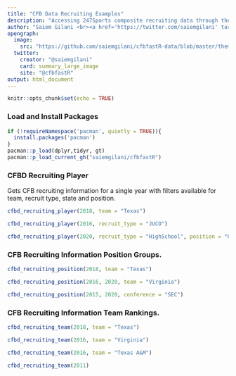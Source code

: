 ---
title: "CFB Data Recruiting Examples"
description: "Accessing 247Sports composite recruiting data through the CFBD API using <code>cfbd_recruiting_player()</code> for Player Rankings, <code>cfbd_recruiting_team()</code> for Team Rankings and <code>cfbd_recruiting_position()</code> for Position Group metrics"
author: "Saiem Gilani <br><a href='https://twitter.com/saiemgilani' target='blank'><img src='https://img.shields.io/twitter/follow/saiemgilani?color=blue&amp;label=%40saiemgilani&amp;logo=twitter&amp;style=for-the-badge' alt='@saiemgilani'/></a> <a href='https://github.com/saiemgilani' target='blank'><img src='https://img.shields.io/github/followers/saiemgilani?color=eee&amp;logo=Github&amp;style=for-the-badge' alt='@saiemgilani'/></a>"
opengraph:
  image: 
    src: "https://github.com/saiemgilani/cfbfastR-data/blob/master/themes/social_card_cfbfastR_final_quote.png?raw=true"
  twitter:
    creator: "@saiemgilani"
    card: summary_large_image
    site: "@cfbfastR"
output: html_document
---

```{r setup, include=FALSE}
knitr::opts_chunk$set(echo = TRUE)
```

### **Load and Install Packages**

```{r}
if (!requireNamespace('pacman', quietly = TRUE)){
  install.packages('pacman')
}
pacman::p_load(dplyr,tidyr, gt)
pacman::p_load_current_gh("saiemgilani/cfbfastR")
```

### **CFBD Recruiting Player**

Gets CFB recruiting information for a single year with filters available for team, recruit type, state and position.

```{r recruiting_player_ex}
cfbd_recruiting_player(2018, team = "Texas")

cfbd_recruiting_player(2016, recruit_type = "JUCO")

cfbd_recruiting_player(2020, recruit_type = "HighSchool", position = "OT", state = "FL")
```

### **CFB Recruiting Information Position Groups.**

```{r recruiting_position_ex}
cfbd_recruiting_position(2018, team = "Texas")

cfbd_recruiting_position(2016, 2020, team = "Virginia")

cfbd_recruiting_position(2015, 2020, conference = "SEC")
```

### **CFB Recruiting Information Team Rankings.**

```{r recruiting_team_ex}
cfbd_recruiting_team(2018, team = "Texas")

cfbd_recruiting_team(2016, team = "Virginia")

cfbd_recruiting_team(2016, team = "Texas A&M")

cfbd_recruiting_team(2011)
```

